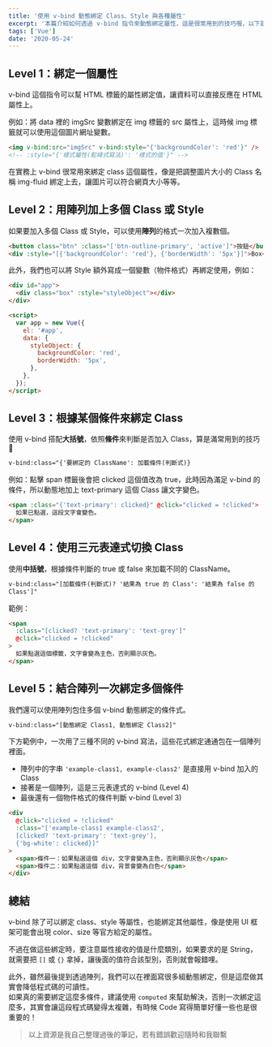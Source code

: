```yaml
---
title: '使用 v-bind 動態綁定 Class、Style 與各種屬性'
excerpt: '本篇介紹如何透過 v-bind 指令來動態綁定屬性，這是很常用到的技巧喔，以下就來介紹各種 v-bind 綁定的用法吧！'
tags: ['Vue']
date: '2020-05-24'
---
```


## Level 1：綁定一個屬性

v-bind 這個指令可以幫 HTML 標籤的屬性綁定值，讓資料可以直接反應在 HTML 屬性上。

例如：將 data 裡的 imgSrc 變數綁定在 img 標籤的 src 屬性上，這時候 img 標籤就可以使用這個圖片網址變數。

```html
<img v-bind:src="imgSrc" v-bind:style="{'backgroundColor': 'red'}" />
<!-- :style="{'樣式屬性(駝峰式寫法)': '樣式的值'}" -->
```

在實務上 v-bind 很常用來綁定 class 這個屬性，像是把調整圖片大小的 Class 名稱 img-fluid 綁定上去，讓圖片可以符合網頁大小等等。

## Level 2：用陣列加上多個 Class 或 Style

如果要加入多個 Class 或 Style，可以使用**陣列**的格式一次加入複數個。

```html
<button class="btn" :class="['btn-outline-primary', 'active']">按鈕</button>
<div :style="[{'backgroundColor': 'red'}, {'borderWidth': '5px'}]">Box</div>
```

此外，我們也可以將 Style 額外寫成一個變數（物件格式）再綁定使用，例如：

```html
<div id="app">
  <div class="box" :style="styleObject"></div>
</div>

<script>
  var app = new Vue({
    el: '#app',
    data: {
      styleObject: {
        backgroundColor: 'red',
        borderWidth: '5px',
      },
    },
  });
</script>
```

## Level 3：根據某個條件來綁定 Class

使用 v-bind 搭配**大括號**，依照**條件**來判斷是否加入 Class，算是滿常用到的技巧 👀

```html
v-bind:class="{'要綁定的 ClassName': 加載條件(判斷式)}
```

例如：點擊 span 標籤後會把 clicked 這個值改為 true，此時因為滿足 v-bind 的條件，所以動態地加上 text-primary 這個 Class 讓文字變色。

```html
<span :class="{'text-primary': clicked}" @click="clicked = !clicked">
  如果已點選，這段文字會變色。
</span>
```

## Level 4：使用三元表達式切換 Class

使用**中括號**，根據條件判斷的 true 或 false 來加載不同的 ClassName。

```html
v-bind:class="[加載條件(判斷式)? '結果為 true 的 Class': '結果為 false 的
Class']"
```

範例：

```html
<span
  :class="[clicked? 'text-primary': 'text-grey']"
  @click="clicked = !clicked"
>
  如果點選這個標籤，文字會變為主色，否則顯示灰色。
</span>
```

## Level 5：結合陣列一次綁定多個條件

我們還可以使用陣列包住多個 v-bind 動態綁定的條件式。

```html
v-bind:class="[動態綁定 Class1, 動態綁定 Class2]"
```

下方範例中，一次用了三種不同的 v-bind 寫法，這些花式綁定通通包在一個陣列裡面。

- 陣列中的字串 `'example-class1, example-class2'` 是直接用 v-bind 加入的 Class
- 接著是一個陣列，這是三元表達式的 v-bind (Level 4)
- 最後還有一個物件格式的條件判斷 v-bind (Level 3)

```html
<div
  @click="clicked = !clicked"
  :class="['example-class1 example-class2',
  [clicked? 'text-primary': 'text-grey'],
  {'bg-white': clicked}]"
>
  <span>條件一：如果點選這個 div，文字會變為主色，否則顯示灰色</span>
  <span>條件二：如果點選這個 div，背景會變為白色</span>
</div>
```

## 總結

v-bind 除了可以綁定 class、style 等屬性，也能綁定其他屬性，像是使用 UI 框架可能會出現 color、size 等官方給定的屬性。

不過在做這些綁定時，要注意屬性接收的值是什麼類別，如果要求的是 String，就需要把 `[]` 或 `{}` 拿掉，讓後面的值符合該型別，否則就會報錯哩。

此外，雖然最後提到透過陣列，我們可以在裡面寫很多組動態綁定，但是這麼做其實會降低程式碼的可讀性。  
如果真的需要綁定這麼多條件，建議使用 `computed` 來幫助解決，否則一次綁定這麼多，其實會讓這段程式碼變得太複雜，有時候 Code 寫得簡單好懂一些也是很重要的！

> 以上資源是我自己整理過後的筆記，若有錯誤歡迎隨時和我聯繫
